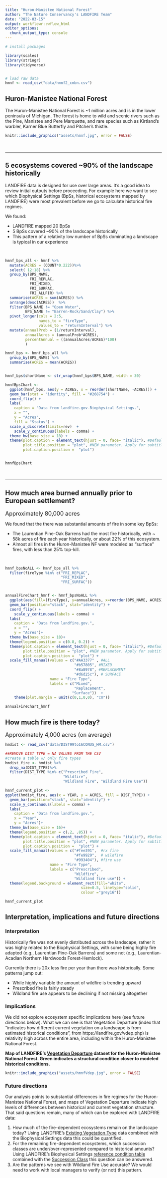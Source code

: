 ```yaml
---
title: "Huron-Manistee National Forest"
author: "The Nature Conservancy's LANDFIRE Team"
date: "2022-03-15"
output: workflowr::wflow_html
editor_options:
  chunk_output_type: console
---
```



```r
# install packages

library(scales)
library(stringr)
library(tidyverse)


# load raw data
hmnf <- read_csv("data/hmnf2_cmbn.csv")

```



## Huron-Manistee National Forest
The Huron-Manistee National Forest is ~1 million acres and is in the lower peninsula of Michigan.  The forest is home to wild and scenic rivers such as the Pine, Manistee and Pere Marquette, and rare species such as Kirtland's warbler, Karner Blue Butterfly and Pitcher's thistle. 

```r
knitr::include_graphics("assets/hmnf.jpg", error = FALSE)
```

<br>

***

## 5 ecosystems covered ~90% of the landscape historically

LANDFIRE data is designed for use over large areas.  It's a good idea to review initial outputs before proceeding.  For example here we want to see which Biophysical Settings (BpSs, historical ecosystems mapped by LANDFIRE) were most prevalent before we go to calculate historical fire regimes.

We found:

* LANDFIRE mapped 20 BpSs
* 5 BpSs covered ~90% of the landscape historically
* This pattern of a relativity low number of BpSs dominating a landscape is typical in our experience

<br>

```r
hmnf_bps_all <- hmnf %>%
  mutate(ACRES = (COUNT*0.222))%>%
  select( 12:18) %>%
  group_by(BPS_NAME,
           FRI_REPLAC,
           FRI_MIXED,
           FRI_SURFAC,
           FRI_ALLFIR) %>%
  summarise(ACRES = sum(ACRES)) %>%
  arrange(desc(ACRES))  %>%
  filter(BPS_NAME != "Open Water",
         BPS_NAME != "Barren-Rock/Sand/Clay") %>%
  pivot_longer(cols = 2:5,
               names_to = "fireType",
               values_to = "returnInterval") %>%
  mutate(annualProb = (1/returnInterval),
         annualAcres = (annualProb*ACRES),
         percentAnnual = ((annualAcres/ACRES)*100)
         ) 

```

```r

hmnf_bps <- hmnf_bps_all %>%
  group_by(BPS_NAME) %>%
  summarise(ACRES = mean(ACRES))


hmnf_bps$shortName <- str_wrap(hmnf_bps$BPS_NAME, width = 30)

hmnfBpsChart <-
  ggplot(hmnf_bps, aes(y = ACRES, x = reorder(shortName, -ACRES))) +
  geom_bar(stat = "identity", fill = "#268754") +
  coord_flip() +
  labs(
    caption = "Data from landfire.gov-Biophysical Settings.",
    x = "",
    y = "Acres",
    fill = "Status") +
  scale_x_discrete(limits=rev)  +
	scale_y_continuous(labels = comma) + 
  theme_bw(base_size = 18) + 
  theme(plot.caption = element_text(hjust = 0, face= "italic"), #Default is hjust=1
        plot.title.position = "plot", #NEW parameter. Apply for subtitle too.
        plot.caption.position =  "plot") 


hmnfBpsChart
```

<br>

***


## How much area burned annually prior to European settlement?

 <font size="4"> Approximately 80,000 acres </font>
 
 We found that the there was substantial amounts of fire in some key BpSs:
 
 * The Laurentian Pine-Oak Barrens had the most fire historically, with ~ 58k acres of fire each year historically, or about 22% of this ecosystem.
 * Almost all fires in the Huron-Manistee NF were modeled as "surface" fires, with less than 25% top-kill.  
 
 <br>

```r

hmnf_bpsNoALL <- hmnf_bps_all %>%
  filter(fireType %in% c("FRI_REPLAC",
                         "FRI_MIXED",
                         "FRI_SURFAC")) 


annualFireChart_hmnf <- hmnf_bpsNoALL %>%
  ggplot(aes(fill=(fireType), y=annualAcres, x=reorder(BPS_NAME, ACRES))) + 
  geom_bar(position="stack", stat="identity") +
  coord_flip() +
	scale_y_continuous(labels = comma) + 
  labs(
    caption = "Data from landfire.gov.",
    x = "",
    y = "Acres")+
  theme_bw(base_size = 18)+ 
  theme(legend.position = c(0.8, 0.2)) +
  theme(plot.caption = element_text(hjust = 0, face= "italic"), #Default is hjust=1
        plot.title.position = "plot", #NEW parameter. Apply for subtitle too.
        plot.caption.position =  "plot") +
  scale_fill_manual(values = c("#AA3377" , #ALL
                               "#b57805", #MIXED
                               "#8a8978", #REPLACEMENT
                               "#d6d25c"), # SURFACE
                    name = "Fire Type", 
                    labels = c("Mixed",
                               "Replacement",
                              "Surface"))  +
    theme(plot.margin = unit(c(0,1,0,0), "cm"))

annualFireChart_hmnf

```


## How much fire is there today?

 <font size="4"> Approximately 4,000 acres (on average) </font>
 
```r
hmdist <- read_csv("data/DIST99to16CONUS_HM.csv")

##REMOVE DIST TYPE = NA VALUES FROM THE CSV
#create a table w/ only fire types
hmdist_fire <- hmdist %>%
  drop_na(DIST_TYPE)%>%
  filter(DIST_TYPE %in% c("Prescribed Fire",
                          "Wildfire",
                          "Wildland Fire", "Wildland Fire Use"))
```
 
```r
hmnf_current_plot <-
ggplot(hmdist_fire, aes(x = YEAR, y = ACRES, fill = DIST_TYPE)) +
  geom_bar(position="stack", stat="identity") +
  scale_y_continuous(labels = comma) +
  labs(
    caption = "Data from landfire.gov.",
    x = "Year",
    y = "Acres")+
  theme_bw(base_size = 16)+
  theme(legend.position = c(.2, .85)) +
  theme(plot.caption = element_text(hjust = 0, face= "italic"), #Default is hjust=1
        plot.title.position = "plot", #NEW parameter. Apply for subtitle too.
        plot.caption.position =  "plot") +
  scale_fill_manual(values = c("#fee391",  #rx fire
                               "#fe9929",  # wildfire
                               "#993404"), #fire use
                    name = "Fire Type",
                    labels = c("Prescribed",
                               "Wildfire",
                               "Wildland fire use")) +
  theme(legend.background = element_rect(fill="white",
                                  size=0.5, linetype="solid", 
                                  colour ="grey16"))

hmnf_current_plot
```


## Interpretation, implications and future directions


### Interpretation
Historically fire was not evenly distributed across the landscape, rather it was highly related to the Biophysical Settings, with some being highly fire adapted (e.g., Laurentian Pine-Oak Barrens) and some not (e.g., Laurentian-Acadian Northern Hardwoods Forest-Hemlock).  

Currently there is 20x less fire per year than there was historically.  Some patterns jump out:

* While highly variable the amount of wildfire is trending upward
* Prescribed fire is fairly steady
* Wildland fire use appears to be declining if not missing altogether

### Implications
We did not explore ecosystem specific implications here (see future directions below).  What we can see is that Vegetation Departure (index that "indicates how different current vegetation on a landscape is from estimated historical conditions", from https://landfire.gov/vdep.php) is relativity high across the entire area, including within the Huron-Manistee National Forest.  

**Map of LANDFIRE's [Vegetation Departure](https://landfire.gov/vdep.php) dataset for the Huron-Manistee National Forest.  Green indicates a structural condition closer to modeled historical conditions.**  

```r
knitr::include_graphics("assets/hmnfVdep.jpg", error = FALSE)
```


### Future directions
Our analysis points to substantial differences in fire regimes for the Huron-Manistee National Forest, and maps of Vegetation Departure indicate high levels of differences between historical and current vegetation structure.  That said questions remain, many of which can be explored with LANDFIRE data:

1. How much of the fire-dependent ecosystems remain on the landscape today?  Using LANDFIRE's [Existing Vegetation Type](https://landfire.gov/evt.php) data combined with the Biophysical Settings data this could be quantified. 
2. For the remaining fire-dependent ecosystems, which succession classes are under/over-represented compared to historical amounts?  Using LANDFIRE's Biophysical Settings [reference condition table](https://landfire.gov/zip/LANDFIRE_CONUS_Reference_Condition_Table_August_2020.zip) combined with the [Succession Class](https://landfire.gov/sclass.php) this question can be answered.
3. Are the patterns we see with Wildland Fire Use accurate?  We would need to work with local managers to verify (or not) this pattern.






